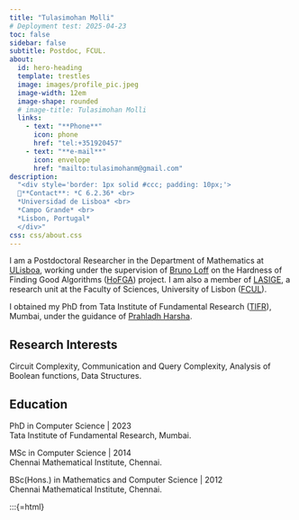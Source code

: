 ```yaml
---
title: "Tulasimohan Molli"
# Deployment test: 2025-04-23
toc: false
sidebar: false
subtitle: Postdoc, FCUL.
about:
  id: hero-heading
  template: trestles
  image: images/profile_pic.jpeg
  image-width: 12em
  image-shape: rounded
  # image-title: Tulasimohan Molli
  links:
    - text: "**Phone**"
      icon: phone
      href: "tel:+351920457" 
    - text: "**e-mail**"
      icon: envelope
      href: "mailto:tulasimohanm@gmail.com"
description: 
  "<div style='border: 1px solid #ccc; padding: 10px;'>
  📍**Contact**: *C 6.2.36* <br> 
  *Universidad de Lisboa* <br>
  *Campo Grande* <br>
  *Lisbon, Portugal*
  </div>"
css: css/about.css
---
```


:::{#hero-heading}

I am a Postdoctoral Researcher in the Department of Mathematics at  [ULisboa](https://www.ulisboa.pt/), working under the supervision of [Bruno Loff](https://brunoloff.wordpress.com/) on the Hardness of Finding Good Algorithms ([HoFGA](https://brunoloff.wordpress.com/hofga/)) project. I am also a member of [LASIGE](https://lasige.pt/), a research unit at the Faculty of Sciences, University of Lisbon ([FCUL](https://ciencias.ulisboa.pt/)).

I obtained my PhD from Tata Institute of Fundamental Research ([TIFR](https://www.tifr.res.in/)), Mumbai, under the guidance of [Prahladh Harsha](https://www.tcs.tifr.res.in/~prahladh/).

<!-- I earned my Bachelor's and Master's degrees from Chennai Mathematical Institute (CMI), during which I also attended courses at the Institute of Mathematical Sciences (IMSc), Chennai. For my Master's project, I collaborated with Srikanth Srinivasan at IIT Bombay and completed a qualifier project under the guidance of Arkadev Chattopadhyay at TIFR. -->

## Research Interests

Circuit Complexity, Communication and Query Complexity, Analysis of Boolean functions, Data Structures. 

<!-- ::: {.columns}
::: {.column width="50%"}

- Circuit Complexity
- Communication and Query Complexity
:::

::: {.column width="50%"}
- Analysis of Boolean functions
- Data Structures
:::
::: -->

## Education

PhD in Computer Science | 2023 </br>
Tata Institute of Fundamental Research, Mumbai. 

MSc in Computer Science | 2014 </br>
Chennai Mathematical Institute, Chennai. 

BSc(Hons.) in Mathematics and Computer Science | 2012 </br>
Chennai Mathematical Institute, Chennai.  

:::

:::{=html}
<meta name="description" content="Welcome to the official homepage of Tulasimohan Molli. Explore research, publications, teaching resources, and more.">
<meta name="keywords" content="Tulasimohan Molli, Research, Publications, Teaching, Personal Website, Academic, Homepage">
<meta name="author" content="Tulasimohan Molli">
<meta name="robots" content="index, follow">
<meta property="og:title" content="Tulasimohan Molli - Official Homepage">
<meta property="og:description" content="Explore the personal website of Tulasimohan Molli, featuring research, publications, and teaching resources.">
<meta property="og:type" content="website">
<meta property="og:url" content="https://tulasimohan.github.io/Quarto-Homepage">
<meta property="og:image" content="https://tulasimohan.github.io/Quarto-Homepage/images/profile_pic.jpeg">
<meta name="twitter:card" content="summary_large_image">
<meta name="twitter:title" content="Tulasimohan Molli - Official Homepage">
<meta name="twitter:description" content="Explore the personal website of Tulasimohan Molli, featuring research, publications, and teaching resources.">
<meta name="twitter:image" content="https://tulasimohan.github.io/Quarto-Homepage/images/profile_pic.jpeg">
<meta name="google-site-verification" content="aY5AuegUT_-X7IlwVNTnqV_wTZoXat2onobqZlKEcrM" />



